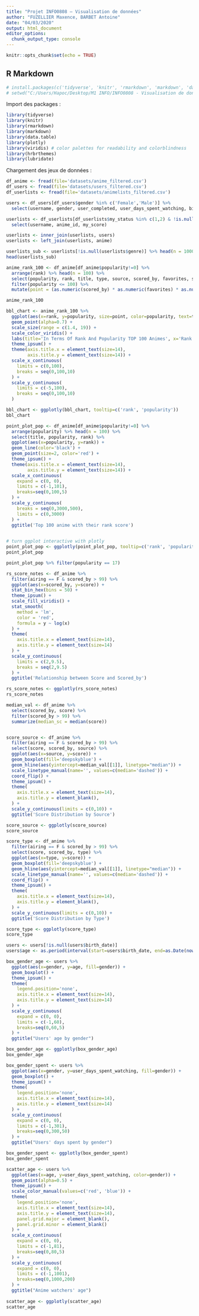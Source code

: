 ```yaml
---
title: "Projet INFO0808 – Visualisation de données"
author: "FUZELLIER Maxence, BARBET Antoine"
date: "04/03/2020"
output: html_document
editor_options: 
  chunk_output_type: console
---
```


```r
knitr::opts_chunk$set(echo = TRUE)
```

## R Markdown

```r
# install.packages(c('tidyverse', 'knitr', 'rmarkdown', 'markdown', 'data.table', 'plotly', 'viridis', 'hrbrthemes', 'lubridate'))
# setwd("C:/Users/Hapoc/Desktop/M1 INFO/INFO0808 - Visualisation de données/info0808_project")
```

Import des packages :
```r
library(tidyverse)
library(knitr)
library(rmarkdown)
library(markdown)
library(data.table)
library(plotly)
library(viridis) # color palettes for readability and colorblindness
library(hrbrthemes)
library(lubridate)
```

Chargement des jeux de données :
```r
df_anime <- fread(file='datasets/anime_filtered.csv')
df_users <- fread(file='datasets/users_filtered.csv')
df_userlists <- fread(file='datasets/animelists_filtered.csv')
```

```r
users <- df_users[df_users$gender %in% c('Female','Male')] %>% 
  select(username, gender, user_completed, user_days_spent_watching, birth_date)

userlists <- df_userlists[df_userlists$my_status %in% c(1,2) & !is.null(df_userlists$anime_id)] %>% 
  select(username, anime_id, my_score)

userlists <- inner_join(userlists, users)
userlists <- left_join(userlists, anime)

userlists_sub <- userlists[!is.null(userlists$genre)] %>% head(n = 100000)
head(userlists_sub)
```

```r
anime_rank_100 <- df_anime[df_anime$popularity!=0] %>% 
  arrange(rank) %>% head(n = 100) %>%
  select(popularity, rank, title, type, source, scored_by, favorites, score) %>%
  filter(popularity <= 100) %>%
  mutate(point = (as.numeric(scored_by) * as.numeric(favorites) * as.numeric(score)) / 10^10)

anime_rank_100
```

```r
bbl_chart <- anime_rank_100 %>% 
  ggplot(aes(x=rank, y=popularity, size=point, color=popularity, text=title)) +
  geom_point(alpha=0.7) +
  scale_size(range = c(1.4, 19)) +
  scale_color_viridis() +
  labs(title='In Terms Of Rank And Popularity TOP 100 Animes', x='Rank', y='Popularity') +
  theme_ipsum() +
  theme(axis.title.x = element_text(size=14),
        axis.title.y = element_text(size=14)) +
  scale_x_continuous(
    limits = c(0,100),
    breaks = seq(0,100,10)
  ) +
  scale_y_continuous(
    limits = c(-5,100),
    breaks = seq(0,100,10)
  )

bbl_chart <- ggplotly(bbl_chart, tooltip=c('rank', 'popularity'))
bbl_chart
```

```r
point_plot_pop <- df_anime[df_anime$popularity!=0] %>%
  arrange(popularity) %>% head(n = 100) %>% 
  select(title, popularity, rank) %>%
  ggplot(aes(x=popularity, y=rank)) +
  geom_line(color='black') +
  geom_point(size=2, color='red') +
  theme_ipsum() +
  theme(axis.title.x = element_text(size=14),
        axis.title.y = element_text(size=14)) +
  scale_x_continuous(
    expand = c(0, 0),
    limits = c(-1,101),
    breaks=seq(0,100,5)
  ) +
  scale_y_continuous(
    breaks = seq(0,3000,500),
    limits = c(0,3000)
  ) +
  ggtitle('Top 100 anime with their rank score')
  

# turn ggplot interactive with plotly
point_plot_pop <- ggplotly(point_plot_pop, tooltip=c('rank', 'popularity'))
point_plot_pop
```

```r
point_plot_pop %>% filter(popularity == 17)
```

```r
rs_score_notes <- df_anime %>%
  filter(airing == F & scored_by > 99) %>%
  ggplot(aes(x=scored_by, y=score)) +
  stat_bin_hex(bins = 50) +
  theme_ipsum() +
  scale_fill_viridis() +
  stat_smooth(
    method = 'lm',
    color = 'red',
    formula = y ~ log(x)
  ) +
  theme(
    axis.title.x = element_text(size=14),
    axis.title.y = element_text(size=14)
  ) +
  scale_y_continuous(
    limits = c(2,9.5),
    breaks = seq(2,9.5)
  ) +
  ggtitle('Relationship between Score and Scored_by')

rs_score_notes <- ggplotly(rs_score_notes)
rs_score_notes
```

```r
median_val <- df_anime %>% 
  select(scored_by, score) %>% 
  filter(scored_by > 99) %>% 
  summarize(median_sc = median(score))


score_source <- df_anime %>% 
  filter(airing == F & scored_by > 99) %>%
  select(score, scored_by, source) %>%
  ggplot(aes(x=source, y=score)) +
  geom_boxplot(fill='deepskyblue') + 
  geom_hline(aes(yintercept=median_val[[1]], linetype="median")) +
  scale_linetype_manual(name='', values=c(median='dashed')) +
  coord_flip() + 
  theme_ipsum() +
  theme(
    axis.title.x = element_text(size=14),
    axis.title.y = element_blank(),
  ) +
  scale_y_continuous(limits = c(0,10)) +
  ggtitle('Score Distribution by Source')

score_source <- ggplotly(score_source)
score_source
```

```r
score_type <- df_anime %>% 
  filter(airing == F & scored_by > 99) %>%
  select(score, scored_by, type) %>%
  ggplot(aes(x=type, y=score)) +
  geom_boxplot(fill='deepskyblue') + 
  geom_hline(aes(yintercept=median_val[[1]], linetype="median")) +
  scale_linetype_manual(name='', values=c(median='dashed')) +
  coord_flip() + 
  theme_ipsum() +
  theme(
    axis.title.x = element_text(size=14),
    axis.title.y = element_blank(),
  ) +
  scale_y_continuous(limits = c(0,10)) +
  ggtitle('Score Distribution by Type')

score_type <- ggplotly(score_type)
score_type
```


```r
users <- users[!is.null(users$birth_date)]
users$age <- as.period(interval(start=users$birth_date, end=as.Date(now())))$year
```

```r
box_gender_age <- users %>% 
  ggplot(aes(x=gender, y=age, fill=gender)) +
  geom_boxplot() +
  theme_ipsum() +
  theme(
    legend.position='none',
    axis.title.x = element_text(size=14),
    axis.title.y = element_text(size=14)
  ) +
  scale_y_continuous(
    expand = c(0, 0),
    limits = c(-1,60),
    breaks=seq(0,60,5)
  ) +
  ggtitle("Users' age by gender")

box_gender_age <- ggplotly(box_gender_age)
box_gender_age
```

```r
box_gender_spent <- users %>% 
  ggplot(aes(x=gender, y=user_days_spent_watching, fill=gender)) +
  geom_boxplot() +
  theme_ipsum() +
  theme(
    legend.position='none',
    axis.title.x = element_text(size=14),
    axis.title.y = element_text(size=14)
  ) +
  scale_y_continuous(
    expand = c(0, 0),
    limits = c(-1,301),
    breaks=seq(0,300,50)
  ) +
  ggtitle("Users' days spent by gender")

box_gender_spent <- ggplotly(box_gender_spent)
box_gender_spent
```

```r
scatter_age <- users %>%
  ggplot(aes(x=age, y=user_days_spent_watching, color=gender)) +
  geom_point(alpha=0.5) +
  theme_ipsum() +
  scale_color_manual(values=c('red', 'blue')) +
  theme(
    legend.position='none',
    axis.title.x = element_text(size=14),
    axis.title.y = element_text(size=14),
    panel.grid.major = element_blank(),
    panel.grid.minor = element_blank()
  ) +
  scale_x_continuous(
    expand = c(0, 0),
    limits = c(-1,81),
    breaks=seq(0,80,5)
  ) +
  scale_y_continuous(
    expand = c(0, 0),
    limits = c(-1,1001),
    breaks=seq(0,1000,200)
  ) +
  ggtitle("Anime watchers' age")
  
scatter_age <- ggplotly(scatter_age)
scatter_age
```

